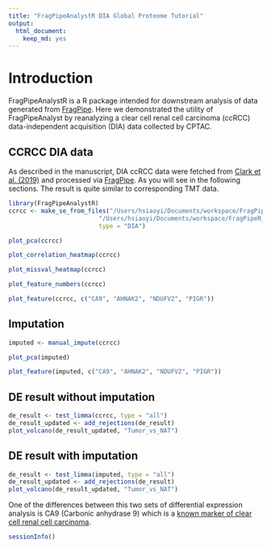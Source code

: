 ```yaml
---
title: "FragPipeAnalystR DIA Global Proteome Tutorial"
output:
  html_document:
    keep_md: yes
---
```


# Introduction

FragPipeAnalystR is a R package intended for downstream analysis of data generated from [FragPipe](https://fragpipe.nesvilab.org/). Here we demonstrated the utility of FragPipeAnalyst by reanalyzing a clear cell renal cell carcinoma (ccRCC) data-independent acquisition (DIA) data collected by CPTAC.

## CCRCC DIA data

As described in the manuscript, DIA ccRCC data were fetched from [Clark et al. (2019)](https://doi.org/10.1016/j.cell.2019.10.007) and processed via [FragPipe](https://fragpipe.nesvilab.org/). As you will see in the following sections. The result is quite similar to corresponding TMT data.

``` r
library(FragPipeAnalystR)
ccrcc <- make_se_from_files("/Users/hsiaoyi/Documents/workspace/FragPipeR_manuscript/data/DIA_4plex/diann-output.pg_matrix.tsv",
                         "/Users/hsiaoyi/Documents/workspace/FragPipeR_manuscript/data/DIA_4plex/experiment_annotation_clean.tsv",
                         type = "DIA")
```

``` r
plot_pca(ccrcc)
```

``` r
plot_correlation_heatmap(ccrcc)
```

``` r
plot_missval_heatmap(ccrcc)
```

``` r
plot_feature_numbers(ccrcc)
```

```r
plot_feature(ccrcc, c("CA9", "AHNAK2", "NDUFV2", "PIGR"))
```

## Imputation

``` r
imputed <- manual_impute(ccrcc)
```

``` r
plot_pca(imputed)
```

```r
plot_feature(imputed, c("CA9", "AHNAK2", "NDUFV2", "PIGR"))
```

## DE result without imputation
```r
de_result <- test_limma(ccrcc, type = "all")
de_result_updated <- add_rejections(de_result)
plot_volcano(de_result_updated, "Tumor_vs_NAT")
```

## DE result with imputation
```r
de_result <- test_limma(imputed, type = "all")
de_result_updated <- add_rejections(de_result)
plot_volcano(de_result_updated, "Tumor_vs_NAT")
```

One of the differences between this two sets of differential expression analysis is CA9 (Carbonic anhydrase 9) which is a [known marker of clear cell renal cell carcinoma](https://doi.org/10.1016/j.ejca.2010.07.020).

``` r
sessionInfo()
```
